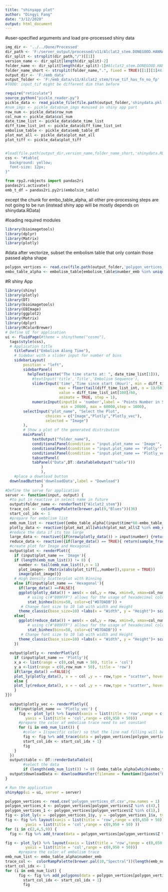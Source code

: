 ```yaml
---
title: "shinyapp plot"
author: "Dingyi Fang"
date: "3/12/2020"
output: html_document
---
```

#user-specified arguments and load pre-processed shiny data
```r
img_dir <- '../../Done/Processed'
dir_path <- 'F:/server_output/processed/v11/Alclat2_stem.DONEGOOD.HANNAH.9.26/v11.0_0_1_900'
dir_split <- strsplit(dir_path,"/")[[1]]
version_name <- dir_split[length(dir_split)-2]
folder_name <- dir_split[length(dir_split)-1]#Alclat2_stem.DONEGOOD.HANNAH.9.26
folder_name_short <- strsplit(folder_name,".", fixed = TRUE)[[1]][1]#Alclat2_stem. fixed=TRUE to avoid interpreting "." as a regex
output_dir <- 'F:/emb_data'
output_folder <- 'F:/emb_data/v11/Alclat2_stem/true_tif_has_fn_no_fp'
#TODO: input_tif might be different dim than before

require("reticulate")
source_python("pickle_reader.py")
pickle_data <- read_pickle_file(file.path(output_folder,'shinydata.pkl'))#use pickle_reader.py's function to read outoput from get_data.py
#num_imgs <- pickle_data$num_imgs #unused in shiny app part
row_num <- pickle_data$row_num
col_num <- pickle_data$col_num
date_time_list <- pickle_data$date_time_list
diff_time_list_int <- pickle_data$diff_time_list_int
embolism_table <- pickle_data$emb_table_df
plot_mat_all <- pickle_data$plot_mat_all
plot_tiff <- pickle_data$plot_tiff


#load(file.path(output_dir,version_name,folder_name_short,'shinydata.RData'))
css <- "#table{
  background: yellow;
  font-size: 12px;
}"
```

```python
from rpy2.robjects import pandas2ri
pandas2ri.activate()
emb_t_df = pandas2ri.py2ri(embolsim_table)
```

except the chunk for embo_table_alpha, all other pre-processing steps are not going to be run (instead shiny app will be mostly depends on shinydata.RData)

#loading  required modules
```r
library(bioimagetools)
library(dplyr)
library(Matrix)
library(plotly)
```

#data after vectorize, subset the embolism table that only contain those passed alpha shape
```r
polygon_vertices <- read.csv(file.path(output_folder,'polygon_vertices_df.csv'),row.names = 1) #from points_boundary.ipynb
embo_table_alpha <- embolism_table[embolism_table$number_emb %in% unique(polygon_vertices$Z),]
```


#R shiny App
```r
library(shiny)
library(plotly)
library(DT)
library(bioimagetools)
library(EBImage)
library(ggplot2)
library(Matrix)
library(dplyr)
library(RColorBrewer)
# Define UI for application 
ui <- fluidPage(#theme = shinytheme("cosmo"),
  tags$style(css),
  # Application title
    titlePanel("Embolism Along Time"),
    # Sidebar with a slider input for number of bins 
    sidebarLayout(
        position = "left",
        sidebarPanel(
          helpText(paste("The time starts at: ", date_time_list[1])),
            #textInput('title','Title','Embolism Sequence'),
            sliderInput('time','Time since start (Hour)', min = diff_time_list_int[1]/60, 
                        max = floor(tail(diff_time_list_int, n = 1)/60), 
                        value = diff_time_list_int[100]/60, 
                        animate = TRUE, step = 1),
            numericInput(inputId = 'number',label = 'Points Number in Scatterplot',value = 20000, 
                         min = 20000, max = 60000,step = 1000),
        selectInput("plot_name", "Select the Plot",
                  choices = c("Image","Plotly","Plotly_vec"),
                  selected = "Image")
        ),
        # Show a plot of the generated distribution
        mainPanel(
            textOutput("folder_name"),
            conditionalPanel(condition = "input.plot_name == 'Image'", plotOutput("plot")),
            conditionalPanel(condition = "input.plot_name == 'Plotly'",plotlyOutput("plotly")),
            conditionalPanel(condition = "input.plot_name == 'Plotly_vec'",plotlyOutput("plotly_vec")),
            tabsetPanel(
            tabPanel("Data",DT::dataTableOutput("table")))
                )
                ),
    #place a download button
  downloadButton('downloadData',label = "Download")
                )
#Define the serve for application
server <- function(input, output) {
  #to put in reactive in select name in future
  output$folder_name <- renderText({"Alclat2_stem"})
  trace_col <-  colorRampPalette(brewer.pal(9,"Blues"))(36)
  start_col_idx <- 1
  #prepare for embolism list
  emb_num_list <- reactive({embo_table_alpha[(input$time*60-embo_table_alpha$`time_since_start(mins)`)>0,"number_emb"]})
  plotly_data <- reactive({plot_mat_all[which(plot_mat_all$Z %in% emb_num_list()),]})
  #reduce the data if its too large
  large_data <- reactive({if(nrow(plotly_data()) > input$number) {return(TRUE)} else{return(FALSE)}})
  reduce_data <- reactive({if(large_data() == TRUE){ return(sample_frac(plotly_data(), size = input$number/nrow(plotly_data())))}})
  #create plot for Image and Hexagonal
  output$plot <- renderPlot({
    if (input$plot_name == 'Image'){
    if (length(emb_num_list()) != 0) {
      number <- tail(emb_num_list(),n = 1)
      plot_image<- (Matrix(abs(plot_tiff[,,number]),sparse = TRUE)) 
      image(plot_image)}}
    # High Density Scatterplot with Binning
    else if(input$plot_name == 'Hexagonal'){
      if(large_data() ==FALSE){
      ggplot(plotly_data()) + aes(x = col,y = row, xmin=0, xmax=col_num + 50, ymin=0, ymax=row_num + 50)+
          # using c(#"809FFF") allows for the usage of hexadecimal color codes
          stat_binhex(bins=50, color=c("#D7DADB")) +
       # Change font size to 10 lab with width and Height
      theme_classic(base_size=10) +labs(x = "Width", y = "Height")+ scale_fill_gradient("Times in the hexagon")}
    else{
      ggplot(reduce_data()) + aes(x = col,y = row, xmin=0, xmax=col_num + 50, ymin=0, ymax=row_num + 50)+
          # using c(#"809FFF") allows for the usage of hexadecimal color codes
          stat_binhex(bins=50, color=c("#D7DADB")) +
       # Change font size to 10 lab with width and Height
      theme_classic(base_size=10) +labs(x = "Width", y = "Height")+ scale_fill_gradient("Times in the hexagon") }}
    })
  
  output$plotly <- renderPlotly({
    if (input$plot_name == 'Plotly'){
    x_a <- list(range = c(0,col_num + 50), title = 'col')
    y_a <-list(range = c(0,row_num + 50), title = 'row')
    if(large_data() ==FALSE){
    plot_ly(plotly_data(), x = ~ col ,y = ~ row,type = "scatter", hoverinfo = "text",text = ~paste(Z, "emb"),marker = list(size = 1, opacity = 0.8, color = ~ Z, colorbar=list(title='Seq of Appear'),colorscale = "Picnic",reversescale =T)) %>% layout(xaxis = x_a, yaxis = y_a )}
    else {
    plot_ly(reduce_data(), x = ~ col ,y = ~ row,type = "scatter", hovertext = ~ Z, marker = list(size = 1, opacity = 0.8, color = ~ Z, colorbar=list(title='Seq of Appear'),colorscale = "Picnic",reversescale =T)) %>% layout(xaxis = x_a, yaxis = y_a )
    } 
}})
    
  output$plotly_vec <- renderPlotly({
    if(input$plot_name == 'Plotly_vec') {
      fig <- plot_ly() %>% layout(xaxis = list(title = 'row',range = c(0,650 + 50)),
         yaxis = list(title = 'col',range = c(0,950 + 50)))
      #prepare the color of embolism trace need to set constant
      for (i in emb_num_list()) {
        #color = I(specific color) so that the line nad filling will be the same 
        fig <- fig %>% add_trace(data = polygon_vertices[polygon_vertices$Z %in% c(i),], x = ~row, y = ~col,color = I(trace_col[start_col_idx]), name = paste('emb: ',i), type = 'scatter',mode= 'lines', fill = 'toself' )
        start_col_idx <- start_col_idx + 1}
        fig
    }
  })         
  output$table <- DT::renderDataTable({
        #select the data
        if (length(emb_num_list()) != 0) {embo_table_alpha[which(embo_table_alpha$number_emb %in% emb_num_list()),]}})
  output$downloadData <- downloadHandler(filename = function(){paste("Embolism-",tail(emb_num_list(),n = 1) ,".csv",sep = "")}, content = function(file){write.csv(plotly_data,file)})
}

# Run the application 
shinyApp(ui = ui, server = server)
```

```r
polygon_vertices <- read.csv('polygon_vertices_df.csv',row.names = 1)
polygon_vertices_4 <- polygon_vertices[polygon_vertices$Z %in% c(4),]
polygon_vertices_1 <- polygon_vertices[polygon_vertices$Z %in% c(1),]
fig <- plot_ly(x = ~polygon_vertices_1$y, y = ~polygon_vertices_1$x, type = 'scatter',mode= 'lines', fill = 'to')
fig <- fig %>% layout(xaxis = list(title = 'row',range = c(0,650 + 50)),
         yaxis = list(title = 'col',range = c(0,950 + 50) ))
for (i in c(2,4,5,9)) {
  fig <- fig %>% add_trace(data = polygon_vertices[polygon_vertices$Z %in% c(i),], x = ~y, y = ~x, type = 'scatter',mode= 'lines', fill = 'tonexty' )}
```


```r
fig <- plot_ly() %>% layout(xaxis = list(title = 'row',range = c(0,650 + 50)),
         yaxis = list(title = 'col',range = c(0,950 + 50)))
      #prepare the color of embolism trace
emb_num_list <- embo_table_alpha$number_emb
trace_col <-  colorRampPalette(brewer.pal(10,"Spectral"))(length(emb_num_list))
start_col_idx <- 1
for (i in emb_num_list) {
      fig <- fig %>% add_polygons(data = polygon_vertices[polygon_vertices$Z %in% c(i),], x = ~row, y = ~col,color = I(trace_col[start_col_idx]), name = paste('emb: ',i))
        start_col_idx <- start_col_idx + 1}
        fig
```



